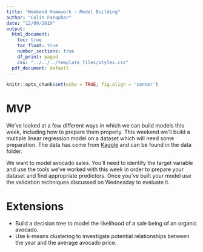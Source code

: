 ```yaml
---
title: "Weekend Homework - Model Building"
author: "Colin Farquhar"
date: "12/09/2019"
output:
  html_document:
    toc: true
    toc_float: true
    number_sections: true
    df_print: paged
    css: "../../../template_files/styles.css"
  pdf_document: default
---
```


```r
knitr::opts_chunk$set(echo = TRUE, fig.align = 'center')
```

# MVP

We've looked at a few different ways in which we can build models this week, including how to prepare them properly. This weekend we'll build a multiple linear regression model on a dataset which will need some preparation. The data has come from [Kaggle](https://www.kaggle.com/neuromusic/avocado-prices) and can be found in the data folder.

We want to model avocado sales. You'll need to identify the target variable and use the tools we've worked with this week in order to prepare your dataset and find appropriate predictors. Once you've built your model use the validation techniques discussed on Wednesday to evaluate it.

# Extensions

* Build a decision tree to model the likelihood of a sale being of an organic avocado.
* Use k-means clustering to investigate potential relationships between the year and the average avocado price.